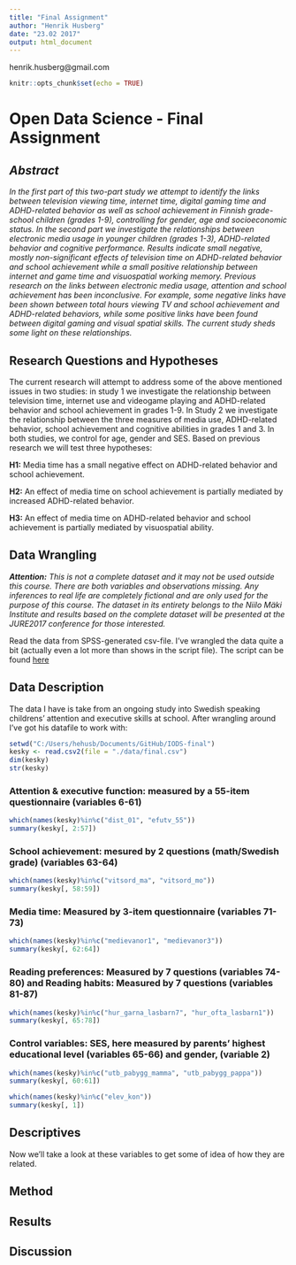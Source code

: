 ```yaml
---
title: "Final Assignment"
author: "Henrik Husberg"
date: "23.02 2017"
output: html_document
---
```

henrik.husberg@gmail.com
```r
knitr::opts_chunk$set(echo = TRUE)
```

# Open Data Science - Final Assignment

## _Abstract_

_In the first part of this two-part study we attempt to identify the links between television viewing time, internet time, digital gaming time and ADHD-related behavior as well as school achievement in Finnish grade-school children (grades 1-9), controlling for gender, age and socioeconomic status. In the second part we investigate the relationships between electronic media usage in younger children (grades 1-3), ADHD-related behavior and cognitive performance. Results indicate small negative, mostly non-significant effects of television time on ADHD-related behavior and school achievement while a small positive relationship between internet and game time and visuospatial working memory. Previous research on the links between electronic media usage, attention and school achievement has been inconclusive. For example, some negative links have been shown between total hours viewing TV and school achievement and ADHD-related behaviors, while some positive links have been found between digital gaming and visual spatial skills. The current study sheds some light on these relationships._

## Research Questions and Hypotheses

The current research will attempt to address some of the above mentioned issues in two studies: in study 1 we investigate the relationship between television time, internet use and videogame playing and ADHD-related behavior and school achievement in grades 1-9. In Study 2 we investigate the relationship between the three measures of media use, ADHD-related behavior, school achievement and cognitive abilities in grades 1 and 3. In both studies, we control for age, gender and SES. Based on previous research we will test three hypotheses:

**H1:** Media time has a small negative effect on ADHD-related behavior and school achievement.

**H2:** An effect of media time on school achievement is partially mediated by increased ADHD-related behavior.

**H3:** An effect of media time on ADHD-related behavior and school achievement is partially mediated by visuospatial ability.

## Data Wrangling

_**Attention:** This is not a complete dataset and it may not be used outside this course. There are both variables and observations missing. Any inferences to real life are completely fictional and are only used for the purpose of this course. The dataset in its entirety belongs to the Niilo Mäki Institute and results based on the complete dataset will be presented at the JURE2017 conference for those interested._

Read the data from SPSS-generated csv-file. I've wrangled the data quite a bit (actually even a lot more than shows in the script file). The script can be found [here]()


## Data Description

The data I have is take from an ongoing study into Swedish speaking childrens' attention and executive skills at school. After wrangling around I've got his datafile to work with:

```r
setwd("C:/Users/hehusb/Documents/GitHub/IODS-final")
kesky <- read.csv2(file = "./data/final.csv")
dim(kesky)
str(kesky)
```


### Attention & executive function: measured by a 55-item questionnaire (variables 6-61)

```r
which(names(kesky)%in%c("dist_01", "efutv_55"))
summary(kesky[, 2:57])
```

### School achievement: mesured by 2 questions (math/Swedish grade) (variables 63-64)

```r
which(names(kesky)%in%c("vitsord_ma", "vitsord_mo"))
summary(kesky[, 58:59])
```

### Media time: Measured by 3-item questionnaire (variables 71-73)

```r
which(names(kesky)%in%c("medievanor1", "medievanor3"))
summary(kesky[, 62:64])
```

### Reading preferences: Measured by 7 questions (variables 74-80) and Reading habits: Measured by 7 questions (variables 81-87)

```r
which(names(kesky)%in%c("hur_garna_lasbarn7", "hur_ofta_lasbarn1"))
summary(kesky[, 65:78])
```


### Control variables: SES, here measured by parents' highest educational level (variables 65-66) and gender, (variable 2)

```r
which(names(kesky)%in%c("utb_pabygg_mamma", "utb_pabygg_pappa"))
summary(kesky[, 60:61])

which(names(kesky)%in%c("elev_kon"))
summary(kesky[, 1])
```

## Descriptives

Now we'll take a look at these variables to get some of idea of how they are related. 

## Method

## Results

## Discussion